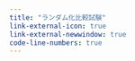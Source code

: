 ```yaml
---
title: "ランダム化比較試験"
link-external-icon: true
link-external-newwindow: true
code-line-numbers: true
---
```


